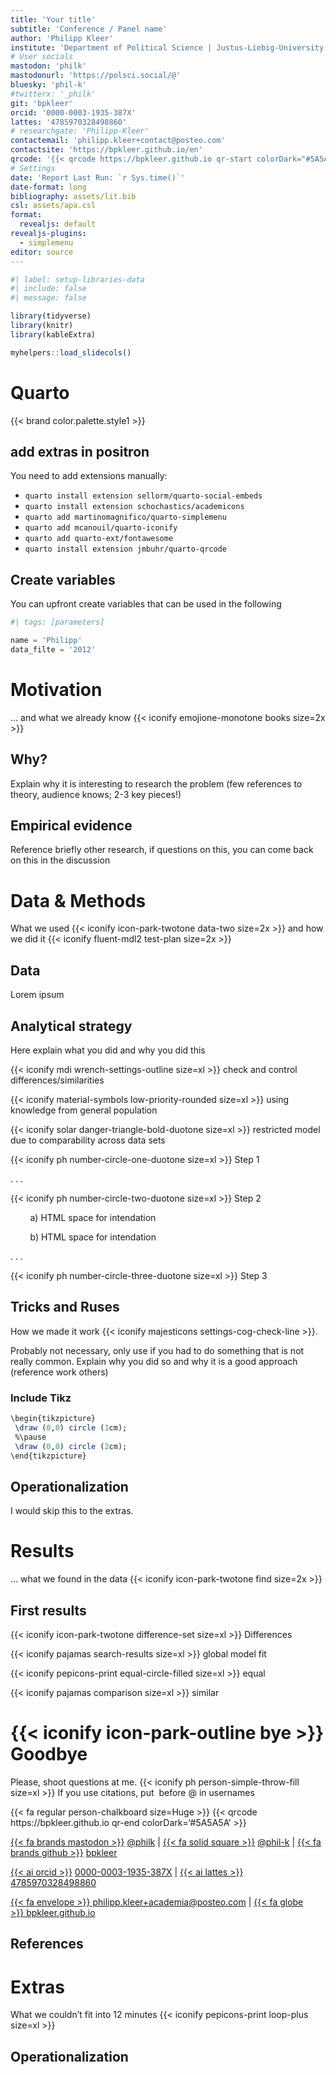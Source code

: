 ```yaml
---
title: 'Your title'
subtitle: 'Conference / Panel name'
author: 'Philipp Kleer'
institute: 'Department of Political Science | Justus-Liebig-University Giessen' 
# User socials
mastodon: 'philk'
mastodonurl: 'https://polsci.social/@'
bluesky: 'phil-k'
#twitterx: '_philk'
git: 'bpkleer'
orcid: '0000-0003-1935-387X'
lattes: '4785970328498860'
# researchgate: 'Philipp-Kleer'
contactemail: 'philipp.kleer+contact@posteo.com'
contactsite: 'https://bpkleer.github.io/en'
qrcode: '{{< qrcode https://bpkleer.github.io qr-start colorDark="#5A5A5A" >}}'
# Settings
date: 'Report Last Run: `r Sys.time()`'
date-format: long
bibliography: assets/lit.bib
csl: assets/apa.csl
format: 
  revealjs: default
revealjs-plugins:
  - simplemenu
editor: source
---
```


```r
#| label: setup-libraries-data
#| include: false
#| message: false

library(tidyverse)
library(knitr)
library(kableExtra)

myhelpers::load_slidecols()
```

# Quarto {data-stack-name='Preparations' }

{{< brand color.palette.style1 >}}


## add extras in positron


You need to add extensions manually:

- `quarto install extension sellorm/quarto-social-embeds`
- `quarto install extension schochastics/academicons`
- `quarto add martinomagnifico/quarto-simplemenu`
- `quarto add mcanouil/quarto-iconify`
- `quarto add quarto-ext/fontawesome`
- `quarto install extension jmbuhr/quarto-qrcode`

## Create variables
You can upfront create variables that can be used in the following

```python
#| tags: [parameters]

name = 'Philipp'
data_filte = '2012'
```

# Motivation {data-stack-name='Start'}

... and what we already know {{< iconify emojione-monotone books size=2x >}} 

## Why?

Explain why it is interesting to research the problem (few references to theory, audience knows; 2-3 key pieces!)

## Empirical evidence

Reference briefly other research, if questions on this, you can come back on this in the discussion

# Data & Methods {data-stack-name='Data'}

What we used {{< iconify icon-park-twotone data-two size=2x >}} and how we did it {{< iconify fluent-mdl2 test-plan size=2x >}} 

## Data
Lorem ipsum

## Analytical strategy
Here explain what you did and why you did this

{{< iconify mdi wrench-settings-outline size=xl >}} check and control differences/similarities

{{< iconify material-symbols low-priority-rounded size=xl >}} using knowledge from general population

{{< iconify solar danger-triangle-bold-duotone size=xl >}} restricted model due to comparability across data sets

{{< iconify ph number-circle-one-duotone size=xl >}} Step 1

. . .

{{< iconify ph number-circle-two-duotone size=xl >}} Step 2

&nbsp;&nbsp;&nbsp;&nbsp;&nbsp;&nbsp;&nbsp;&nbsp;a) HTML space for intendation

&nbsp;&nbsp;&nbsp;&nbsp;&nbsp;&nbsp;&nbsp;&nbsp;b) HTML space for intendation

. . .

{{< iconify ph number-circle-three-duotone size=xl >}} Step 3

## Tricks and Ruses

How we made it work {{< iconify majesticons settings-cog-check-line >}}.

Probably not necessary, only use if you had to do something that is not really common. Explain why you did so and why it is a good approach (reference work others)

### Include Tikz
```r
\begin{tikzpicture}
 \draw (0,0) circle (1cm);
 %\pause
 \draw (0,0) circle (2cm);
\end{tikzpicture}
```

## Operationalization

I would skip this to the extras. 

# Results {data-stack-name="Results"}

... what we found in the data {{< iconify icon-park-twotone find size=2x >}}

## First results

{{< iconify icon-park-twotone difference-set size=xl >}} Differences

{{< iconify pajamas search-results size=xl >}} global model fit

{{< iconify pepicons-print equal-circle-filled size=xl >}} equal 

{{< iconify pajamas comparison size=xl >}} similar

# {{< iconify icon-park-outline bye >}} Goodbye {.goodbye data-state='hide-menubar'}

[Please, shoot questions at me. {{< iconify ph person-simple-throw-fill size=xl >}}]{.greetings} [If you use citations, put  before \@ in usernames]{.greetings}

::: qrcode-final
{{< fa regular person-chalkboard size=Huge >}} {{< qrcode https://bpkleer.github.io qr-end colorDark='#5A5A5A' >}}
:::

::: social

[{{< fa brands mastodon >}}](https://polsci.social/@philk){.mastodon} [\@philk](https://polsci.social/@philk) \| [{{< fa solid square >}}](https://bsky.app/profile/phil-k.bsky.social){.bluesky} [\@phil-k](https://bsky.app/profile/phil-k.bsky.social) \| [{{< fa brands github >}}](https://github.com/bpkleer){.github} [bpkleer](https://github.com/bpkleer)

[{{< ai orcid >}}](https://orcid.org/0000-0003-1935-387X){.orcid} [0000-0003-1935-387X](https://orcid.org/0000-0003-1935-387X) \| [{{< ai lattes >}}](http://lattes.cnpq.br/4785970328498860){.lattes} [4785970328498860](http://lattes.cnpq.br/4785970328498860) 

[{{< fa envelope >}}](mailto:philipp.kleer+contact@posteo.com){.email}[ philipp.kleer+academia@posteo.com](mailto:philipp.kleer+contact@posteo.com) \| [{{< fa globe >}}](https://bpkleer.github.io){.website}[ bpkleer.github.io](https://bpkleer.github.io)
:::

::: footer
:::

## References {visibility='uncounted'}

::: {#refs}
:::

# Extras {visibility='uncounted' data-state='hide-menubar'}

What we couldn't fit into 12 minutes {{< iconify pepicons-print loop-plus size=xl >}}

## Operationalization 

